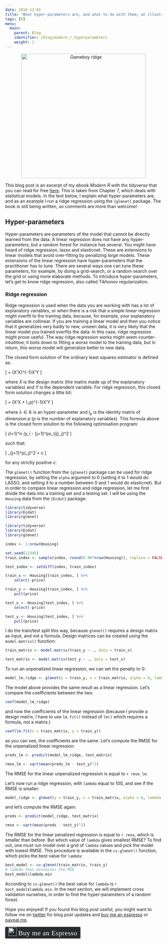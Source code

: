 ```yaml
---
date: 2018-12-02
title: "What hyper-parameters are, and what to do with them; an illustration with ridge regression"
tags: [R]
menu:
  main:
    parent: Blog
    identifier: /blog/modern_r_hyperparameters
    weight: 1
---
```


<div style="text-align:center;">
  <a href="https://www.youtube.com/watch?v=13Gd5kpLzsw">
    <img width = "400" src="/img/ridge.jpg" title = "Gameboy ridge"></a>
</div>

<script type="text/javascript" async
  src="https://cdnjs.cloudflare.com/ajax/libs/mathjax/2.7.5/MathJax.js?config=TeX-MML-AM_CHTML">
</script>

This blog post is an excerpt of my ebook *Modern R with the tidyverse* that you can read for 
free [here](https://b-rodrigues.github.io/modern_R/). This is taken from Chapter 7, which deals
with statistical models. In the text below, I explain what hyper-parameters are, and as an example
I run a ridge regression using the `{glmnet}` package. The book is still being written, so 
comments are more than welcome!

## Hyper-parameters

Hyper-parameters are parameters of the model that cannot be directly learned from the data. 
A linear regression does not have any hyper-parameters, but a random forest for instance has several.
You might have heard of ridge regression, lasso and elasticnet. These are 
extensions to linear models that avoid over-fitting by penalizing *large* models. These 
extensions of the linear regression have hyper-parameters that the practitioner has to tune. There
are several ways one can tune these parameters, for example, by doing a grid-search, or a random 
search over the grid or using more elaborate methods. To introduce hyper-parameters, let's get
to know ridge regression, also called Tikhonov regularization.

### Ridge regression

Ridge regression is used when the data you are working with has a lot of explanatory variables, 
or when there is a risk that a simple linear regression might overfit to the training data, because, 
for example, your explanatory variables are collinear. 
If you are training a linear model and then you notice that it generalizes very badly to new, 
unseen data, it is very likely that the linear model you trained overfits the data. 
In this case, ridge regression might prove useful. The way ridge regression works might seem 
counter-intuititive; it boils down to fitting a *worse* model to the training data, but in return,
this worse model will generalize better to new data.

The closed form solution of the ordinary least squares estimator is defined as:

\[
\widehat{\beta} = (X'X)^{-1}X'Y
\]

where $X$ is the design matrix (the matrix made up of the explanatory variables) and $Y$ is the
dependent variable. For ridge regression, this closed form solution changes a little bit:

\[
\widehat{\beta} = (X'X + \lambda I_p)^{-1}X'Y
\]

where $\lambda \in \mathbb{R}$ is an hyper-parameter and $I_p$ is the identity matrix of dimension $p$
($p$ is the number of explanatory variables).
This formula above is the closed form solution to the following optimisation program:

\[
\sum_{i=1}^n \left(y_i - \sum_{j=1}^px_{ij}\beta_j\right)^2 
\]

such that:

\[
\sum_{j=1}^p(\beta_j)^2 < c
\]

for any strictly positive $c$.

The `glmnet()` function from the `{glmnet}` package can be used for ridge regression, by setting
the `alpha` argument to 0 (setting it to 1 would do LASSO, and setting it to a number between 
0 and 1 would do elasticnet). But in order to compare linear regression and ridge regression, 
let me first divide the data into a training set and a testing set. I will be using the `Housing`
data from the `{Ecdat}` package:

```r
library(tidyverse)
library(Ecdat)
library(glmnet)
```

```r
library(tidyverse)
library(Ecdat)
library(glmnet)
```


```r
index <- 1:nrow(Housing)

set.seed(12345)
train_index <- sample(index, round(0.90*nrow(Housing)), replace = FALSE)

test_index <- setdiff(index, train_index)

train_x <- Housing[train_index, ] %>% 
    select(-price)

train_y <- Housing[train_index, ] %>% 
    pull(price)

test_x <- Housing[test_index, ] %>% 
    select(-price)

test_y <- Housing[test_index, ] %>% 
    pull(price)
```

I do the train/test split this way, because `glmnet()` requires a design matrix as input, and not
a formula. Design matrices can be created using the `model.matrix()` function:

```r
train_matrix <- model.matrix(train_y ~ ., data = train_x)

test_matrix <- model.matrix(test_y ~ ., data = test_x)
```

To run an unpenalized linear regression, we can set the penalty to 0:

```r
model_lm_ridge <- glmnet(y = train_y, x = train_matrix, alpha = 0, lambda = 0)
```

The model above provides the same result as a linear regression. Let's compare the coefficients between the two:

```r
coef(model_lm_ridge)
```

and now the coefficients of the linear regression (because I provide a design matrix, I have to use
`lm.fit()` instead of `lm()` which requires a formula, not a matrix.)

```r
coef(lm.fit(x = train_matrix, y = train_y))
```

as you can see, the coefficients are the same. Let's compute the RMSE for the unpenalized linear 
regression:

```r
preds_lm <- predict(model_lm_ridge, test_matrix)

rmse_lm <- sqrt(mean(preds_lm - test_y)^2)
```

The RMSE for the linear unpenalized regression is equal to `r rmse_lm`.

Let's now run a ridge regression, with `lambda` equal to 100, and see if the RMSE is smaller:

```r
model_ridge <- glmnet(y = train_y, x = train_matrix, alpha = 0, lambda = 100)
```

and let's compute the RMSE again:

```r
preds <- predict(model_ridge, test_matrix)

rmse <- sqrt(mean(preds - test_y)^2)
```

The RMSE for the linear penalized regression is equal to `r rmse`, which is smaller than before.
But which value of `lambda` gives smallest RMSE? To find out, one must run model over a grid of
`lambda` values and pick the model with lowest RMSE. This procedure is available in the `cv.glmnet()`
function, which picks the best value for `lambda`:

```r
best_model <- cv.glmnet(train_matrix, train_y)
# lambda that minimises the MSE
best_model$lambda.min
```

According to `cv.glmnet()` the best value for `lambda` is `r best_model$lambda.min`. In the 
next section, we will implement cross validation ourselves, in order to find the hyper-parameters
of a random forest.


Hope you enjoyed! If you found this blog post useful, you might want to follow 
me on [twitter](https://www.twitter.com/brodriguesco) for blog post updates and 
[buy me an espresso](https://www.buymeacoffee.com/brodriguesco) or [paypal.me](paypal.me/brodriguesco).

<style>.bmc-button img{width: 27px !important;margin-bottom: 1px !important;box-shadow: none !important;border: none !important;vertical-align: middle !important;}.bmc-button{line-height: 36px !important;height:37px !important;text-decoration: none !important;display:inline-flex !important;color:#ffffff !important;background-color:#272b30 !important;border-radius: 3px !important;border: 1px solid transparent !important;padding: 1px 9px !important;font-size: 22px !important;letter-spacing:0.6px !important;box-shadow: 0px 1px 2px rgba(190, 190, 190, 0.5) !important;-webkit-box-shadow: 0px 1px 2px 2px rgba(190, 190, 190, 0.5) !important;margin: 0 auto !important;font-family:'Cookie', cursive !important;-webkit-box-sizing: border-box !important;box-sizing: border-box !important;-o-transition: 0.3s all linear !important;-webkit-transition: 0.3s all linear !important;-moz-transition: 0.3s all linear !important;-ms-transition: 0.3s all linear !important;transition: 0.3s all linear !important;}.bmc-button:hover, .bmc-button:active, .bmc-button:focus {-webkit-box-shadow: 0px 1px 2px 2px rgba(190, 190, 190, 0.5) !important;text-decoration: none !important;box-shadow: 0px 1px 2px 2px rgba(190, 190, 190, 0.5) !important;opacity: 0.85 !important;color:#82518c !important;}</style><link href="https://fonts.googleapis.com/css?family=Cookie" rel="stylesheet"><a class="bmc-button" target="_blank" href="https://www.buymeacoffee.com/brodriguesco"><img src="https://www.buymeacoffee.com/assets/img/BMC-btn-logo.svg" alt="Buy me an Espresso"><span style="margin-left:5px">Buy me an Espresso</span></a>

